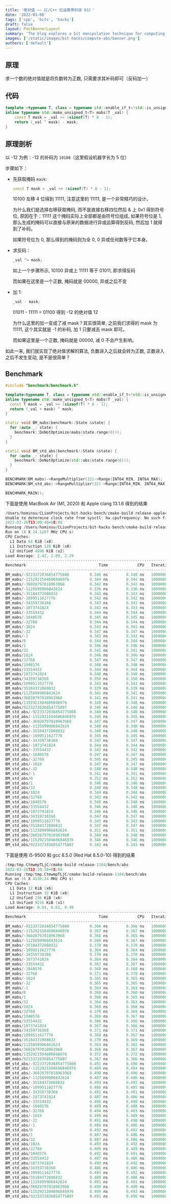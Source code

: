 ```yaml
---
title: '绝对值 ——《C/C++ 位运算黑科技 01》'
date: '2022-03-06'
tags: ['cpp', 'bits', 'hacks']
draft: false
layout: PostBannerLayout
summary: 'The blog explores a bit manipulation technique for computing absolute values of integers, presenting a C++ function mabs. It compares performance with std::abs, demonstrating efficiency on various systems.'
images: ['/static/images/bit-hacks/compute-abs/banner.png']
authors: ['default']
---
```


## 原理

求一个数的绝对值就是将负数转为正数, 只需要求其补码即可（反码加一）

## 代码

```cpp:abs.cc
template <typename T, class = typename std::enable_if_t<!std::is_unsigned_v<T>>>
inline typename std::make_unsigned_t<T> mabs(T _val) { 
    const T mask = _val >> (sizeof(T) * 8 - 1);
    return (_val ^ mask) - mask;
}
```

## 原理剖析

以 -12 为例：-12 的补码为 `10100`（这里假设机器字长为 5 位）

步骤如下：

- 先获取掩码 `mask`:

  ```cpp
  const T mask = _val >> (sizeof(T) * 8 - 1);
  ```

  10100 左移 4 位得到 11111, 注意这里的 11111, 是一个非常精巧的设计。

  为什么我们是选择右移获取掩码, 而不是直接右移四位然后 & 上 0x1 得到符号位, 原因在于：11111 这个掩码实际上全部都是由符号位组成, 如果符号位是 1, 那么生成的掩码可以直接与原来的数据进行异或运算得到反码, 然后加 1 就得到了补码。

  如果符号位为 0, 那么得到的掩码则为全 0, 0 异或任何数等于它本身。

- 求反码：

  ```cpp
  _val ^= mask;
  ```

  如上一个步骤所示, 10100 异或上 11111 等于 01011, 即求得反码

  而如果在这里是一个正数, 掩码就是 00000, 异或之后不变

- 加 1:

  ```cpp
  _val - mask;
  ```

  01011 - 11111 = 01100 得到 -12 的绝对值 12

  为什么这里的加一变成了减 mask？其实很简单, 之前我们求得的 mask 为 11111, 这个其实就是 -1 的补码, 加 1 只要减去 mask 即可。

  而如果这里是一个正数, 掩码就是 00000, 减 0 不会产生影响。

如此一来, 我们就实现了绝对值求解的算法, 负数进入之后就会转为正数, 正数进入之后不发生变动, 是不是很简单？

## Benchmark

```cpp {3-7} showLineNumbers
#include "benchmark/benchmark.h"

template<typename T, class = typename std::enable_if_t<!std::is_unsigned_v<T>>>
inline typename std::make_unsigned_t<T> mabs(T _val) {
  const T mask = _val >> (sizeof(T) * 8 - 1);
  return (_val + mask) ^ mask;
}

static void BM_mabs(benchmark::State &state) {
  for (auto _: state) {
    benchmark::DoNotOptimize(mabs(state.range(0)));
  }
}

static void BM_std_abs(benchmark::State &state) {
  for (auto _: state) {
    benchmark::DoNotOptimize(std::abs(state.range(0)));
  }
}

BENCHMARK(BM_mabs)->RangeMultiplier(32)->Range(INT64_MIN, INT64_MAX);
BENCHMARK(BM_std_abs)->RangeMultiplier(32)->Range(INT64_MIN, INT64_MAX);

BENCHMARK_MAIN();
```

下面是使用 MacBook Air (M1, 2020) 和 Apple clang 13.1.6 得到的结果

```cpp
/Users/hominsu/CLionProjects/bit-hacks-bench/cmake-build-release-appleclang/bench/abs
Unable to determine clock rate from sysctl: hw.cpufrequency: No such file or directory
2022-03-26T13:00:40+08:00
Running /Users/hominsu/CLionProjects/bit-hacks-bench/cmake-build-release-appleclang/bench/abs
Run on (8 X 24.1207 MHz CPU s)
CPU Caches:
  L1 Data 64 KiB (x8)
  L1 Instruction 128 KiB (x8)
  L2 Unified 4096 KiB (x2)
Load Average: 2.42, 2.09, 2.29
--------------------------------------------------------------------------
Benchmark                                Time             CPU   Iterations
--------------------------------------------------------------------------
BM_mabs/-9223372036854775808         0.340 ns        0.340 ns   1000000000
BM_mabs/-1152921504606846976         0.344 ns        0.344 ns   1000000000
BM_mabs/-36028797018963968           0.342 ns        0.342 ns   1000000000
BM_mabs/-1125899906842624            0.336 ns        0.336 ns   1000000000
BM_mabs/-35184372088832              0.343 ns        0.343 ns   1000000000
BM_mabs/-1099511627776               0.342 ns        0.342 ns   1000000000
BM_mabs/-34359738368                 0.343 ns        0.343 ns   1000000000
BM_mabs/-1073741824                  0.343 ns        0.343 ns   1000000000
BM_mabs/-33554432                    0.344 ns        0.344 ns   1000000000
BM_mabs/-1048576                     0.345 ns        0.345 ns   1000000000
BM_mabs/-32768                       0.344 ns        0.344 ns   1000000000
BM_mabs/-1024                        0.343 ns        0.343 ns   1000000000
BM_mabs/-32                          0.347 ns        0.347 ns   1000000000
BM_mabs/-1                           0.343 ns        0.343 ns   1000000000
BM_mabs/0                            0.344 ns        0.344 ns   1000000000
BM_mabs/1                            0.346 ns        0.346 ns   1000000000
BM_mabs/32                           0.341 ns        0.341 ns   1000000000
BM_mabs/1024                         0.346 ns        0.346 ns   1000000000
BM_mabs/32768                        0.347 ns        0.347 ns   1000000000
BM_mabs/1048576                      0.348 ns        0.348 ns   1000000000
BM_mabs/33554432                     0.344 ns        0.344 ns   1000000000
BM_mabs/1073741824                   0.340 ns        0.340 ns   1000000000
BM_mabs/34359738368                  0.350 ns        0.350 ns   1000000000
BM_mabs/1099511627776                0.343 ns        0.343 ns   1000000000
BM_mabs/35184372088832               0.339 ns        0.339 ns   1000000000
BM_mabs/1125899906842624             0.341 ns        0.341 ns   1000000000
BM_mabs/36028797018963968            0.341 ns        0.341 ns   1000000000
BM_mabs/1152921504606846976          0.348 ns        0.348 ns   1000000000
BM_mabs/9223372036854775807          0.346 ns        0.346 ns   1000000000
BM_std_abs/-9223372036854775808      0.340 ns        0.340 ns   1000000000
BM_std_abs/-1152921504606846976      0.345 ns        0.345 ns   1000000000
BM_std_abs/-36028797018963968        0.347 ns        0.347 ns   1000000000
BM_std_abs/-1125899906842624         0.340 ns        0.340 ns   1000000000
BM_std_abs/-35184372088832           0.348 ns        0.348 ns   1000000000
BM_std_abs/-1099511627776            0.345 ns        0.345 ns   1000000000
BM_std_abs/-34359738368              0.347 ns        0.347 ns   1000000000
BM_std_abs/-1073741824               0.344 ns        0.344 ns   1000000000
BM_std_abs/-33554432                 0.342 ns        0.342 ns   1000000000
BM_std_abs/-1048576                  0.347 ns        0.347 ns   1000000000
BM_std_abs/-32768                    0.345 ns        0.345 ns   1000000000
BM_std_abs/-1024                     0.347 ns        0.347 ns   1000000000
BM_std_abs/-32                       0.348 ns        0.348 ns   1000000000
BM_std_abs/-1                        0.341 ns        0.341 ns   1000000000
BM_std_abs/0                         0.352 ns        0.352 ns   1000000000
BM_std_abs/1                         0.346 ns        0.346 ns   1000000000
BM_std_abs/32                        0.348 ns        0.348 ns   1000000000
BM_std_abs/1024                      0.344 ns        0.344 ns   1000000000
BM_std_abs/32768                     0.342 ns        0.342 ns   1000000000
BM_std_abs/1048576                   0.348 ns        0.348 ns   1000000000
BM_std_abs/33554432                  0.346 ns        0.346 ns   1000000000
BM_std_abs/1073741824                0.346 ns        0.346 ns   1000000000
BM_std_abs/34359738368               0.347 ns        0.347 ns   1000000000
BM_std_abs/1099511627776             0.343 ns        0.343 ns   1000000000
BM_std_abs/35184372088832            0.347 ns        0.347 ns   1000000000
BM_std_abs/1125899906842624          0.351 ns        0.351 ns   1000000000
BM_std_abs/36028797018963968         0.340 ns        0.340 ns   1000000000
BM_std_abs/1152921504606846976       0.346 ns        0.346 ns   1000000000
BM_std_abs/9223372036854775807       0.343 ns        0.343 ns   1000000000
```

下面是使用 i5-9500 和 gcc 8.5.0 (Red Hat 8.5.0-10) 得到的结果

```cpp
/tmp/tmp.CtmwmpTLjC/cmake-build-release-1104/bench/abs
2022-03-26T13:10:38+08:00
Running /tmp/tmp.CtmwmpTLjC/cmake-build-release-1104/bench/abs
Run on (6 X 4138.24 MHz CPU s)
CPU Caches:
  L1 Data 32 KiB (x6)
  L1 Instruction 32 KiB (x6)
  L2 Unified 256 KiB (x6)
  L3 Unified 9216 KiB (x1)
Load Average: 0.94, 0.61, 0.49
--------------------------------------------------------------------------
Benchmark                                Time             CPU   Iterations
--------------------------------------------------------------------------
BM_mabs/-9223372036854775808         0.366 ns        0.366 ns   1000000000
BM_mabs/-1152921504606846976         0.367 ns        0.367 ns   1000000000
BM_mabs/-36028797018963968           0.366 ns        0.365 ns   1000000000
BM_mabs/-1125899906842624            0.368 ns        0.367 ns   1000000000
BM_mabs/-35184372088832              0.370 ns        0.370 ns   1000000000
BM_mabs/-1099511627776               0.364 ns        0.364 ns   1000000000
BM_mabs/-34359738368                 0.370 ns        0.370 ns   1000000000
BM_mabs/-1073741824                  0.364 ns        0.364 ns   1000000000
BM_mabs/-33554432                    0.367 ns        0.367 ns   1000000000
BM_mabs/-1048576                     0.368 ns        0.368 ns   1000000000
BM_mabs/-32768                       0.371 ns        0.370 ns   1000000000
BM_mabs/-1024                        0.365 ns        0.365 ns   1000000000
BM_mabs/-32                          0.365 ns        0.365 ns   1000000000
BM_mabs/-1                           0.364 ns        0.363 ns   1000000000
BM_mabs/0                            0.368 ns        0.368 ns   1000000000
BM_mabs/1                            0.366 ns        0.365 ns   1000000000
BM_mabs/32                           0.364 ns        0.363 ns   1000000000
BM_mabs/1024                         0.368 ns        0.368 ns   1000000000
BM_mabs/32768                        0.370 ns        0.369 ns   1000000000
BM_mabs/1048576                      0.368 ns        0.367 ns   1000000000
BM_mabs/33554432                     0.366 ns        0.366 ns   1000000000
BM_mabs/1073741824                   0.367 ns        0.366 ns   1000000000
BM_mabs/34359738368                  0.371 ns        0.371 ns   1000000000
BM_mabs/1099511627776                0.368 ns        0.367 ns   1000000000
BM_mabs/35184372088832               0.370 ns        0.369 ns   1000000000
BM_mabs/1125899906842624             0.363 ns        0.362 ns   1000000000
BM_mabs/36028797018963968            0.368 ns        0.367 ns   1000000000
BM_mabs/1152921504606846976          0.372 ns        0.372 ns   1000000000
BM_mabs/9223372036854775807          0.367 ns        0.366 ns   1000000000
BM_std_abs/-9223372036854775808      0.491 ns        0.490 ns   1000000000
BM_std_abs/-1152921504606846976      0.484 ns        0.484 ns   1000000000
BM_std_abs/-36028797018963968        0.490 ns        0.490 ns   1000000000
BM_std_abs/-1125899906842624         0.487 ns        0.486 ns   1000000000
BM_std_abs/-35184372088832           0.493 ns        0.493 ns   1000000000
BM_std_abs/-1099511627776            0.486 ns        0.485 ns   1000000000
BM_std_abs/-34359738368              0.491 ns        0.491 ns   1000000000
BM_std_abs/-1073741824               0.487 ns        0.486 ns   1000000000
BM_std_abs/-33554432                 0.490 ns        0.490 ns   1000000000
BM_std_abs/-1048576                  0.489 ns        0.488 ns   1000000000
BM_std_abs/-32768                    0.494 ns        0.493 ns   1000000000
BM_std_abs/-1024                     0.490 ns        0.489 ns   1000000000
BM_std_abs/-32                       0.491 ns        0.490 ns   1000000000
BM_std_abs/-1                        0.486 ns        0.486 ns   1000000000
BM_std_abs/0                         0.492 ns        0.492 ns   1000000000
BM_std_abs/1                         0.487 ns        0.486 ns   1000000000
BM_std_abs/32                        0.487 ns        0.486 ns   1000000000
BM_std_abs/1024                      0.493 ns        0.492 ns   1000000000
BM_std_abs/32768                     0.489 ns        0.489 ns   1000000000
BM_std_abs/1048576                   0.492 ns        0.491 ns   1000000000
BM_std_abs/33554432                  0.487 ns        0.486 ns   1000000000
BM_std_abs/1073741824                0.493 ns        0.492 ns   1000000000
BM_std_abs/34359738368               0.486 ns        0.486 ns   1000000000
BM_std_abs/1099511627776             0.493 ns        0.492 ns   1000000000
BM_std_abs/35184372088832            0.489 ns        0.488 ns   1000000000
BM_std_abs/1125899906842624          0.491 ns        0.491 ns   1000000000
BM_std_abs/36028797018963968         0.490 ns        0.490 ns   1000000000
BM_std_abs/1152921504606846976       0.494 ns        0.493 ns   1000000000
BM_std_abs/9223372036854775807       0.491 ns        0.490 ns   1000000000
```
